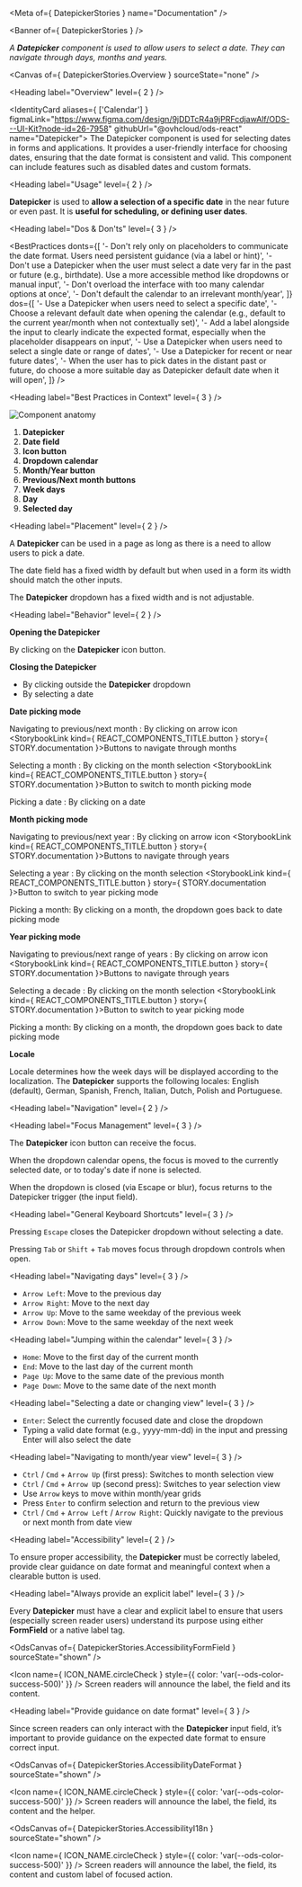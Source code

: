 
<Meta of={ DatepickerStories } name="Documentation" />

<Banner of={ DatepickerStories } />

_A **Datepicker** component is used to allow users to select a date. They can navigate through days, months and years._

<Canvas of={ DatepickerStories.Overview } sourceState="none" />

<Heading label="Overview" level={ 2 } />

<IdentityCard aliases={ ['Calendar'] }
              figmaLink="https://www.figma.com/design/9jDDTcR4a9jPRFcdjawAlf/ODS---UI-Kit?node-id=26-7958"
              githubUrl="@ovhcloud/ods-react"
              name="Datepicker">
  The Datepicker component is used for selecting dates in forms and applications. It provides a user-friendly
  interface for choosing dates, ensuring that the date format is consistent and valid. This component can include
  features such as disabled dates and custom formats.
</IdentityCard>

<Heading label="Usage" level={ 2 } />

**Datepicker** is used to **allow a selection of a specific date** in the near future or even past. It is **useful for scheduling, or defining user dates**.

<Heading label="Dos & Don'ts" level={ 3 } />

<BestPractices
  donts={[
    '- Don\'t rely only on placeholders to communicate the date format. Users need persistent guidance (via a label or hint)',
    '- Don\'t use a Datepicker when the user must select a date very far in the past or future (e.g., birthdate). Use a more accessible method like dropdowns or manual input',
    '- Don\'t overload the interface with too many calendar options at once',
    '- Don\'t default the calendar to an irrelevant month/year',
  ]}
  dos={[
    '- Use a Datepicker when users need to select a specific date',
    '- Choose a relevant default date when opening the calendar (e.g., default to the current year/month when not contextually set)',
    '- Add a label alongside the input to clearly indicate the expected format, especially when the placeholder disappears on input',
    '- Use a Datepicker when users need to select a single date or range of dates',
    '- Use a Datepicker for recent or near future dates',
    '- When the user has to pick dates in the distant past or future, do choose a more suitable day as Datepicker default date when it will open',
  ]}
/>

<Heading label="Best Practices in Context" level={ 3 } />

![Component anatomy](/assets/base-assets/components/datepicker/anatomy.png "Component anatomy")

1. **Datepicker**
2. **Date field**
3. **Icon button**
4. **Dropdown calendar**
5. **Month/Year button**
6. **Previous/Next month buttons**
7. **Week days**
8. **Day**
9. **Selected day**

<Heading label="Placement" level={ 2 } />

A **Datepicker** can be used in a page as long as there is a need to allow users to pick a date.

The date field has a fixed width by default but when used in a form its width should match the other inputs.

The **Datepicker** dropdown has a fixed width and is not adjustable.

<Heading label="Behavior" level={ 2 } />

**Opening the Datepicker**

By clicking on the **Datepicker** icon button.

**Closing the Datepicker**

- By clicking outside the **Datepicker** dropdown
- By selecting a date

**Date picking mode**

Navigating to previous/next month : By clicking on arrow icon <StorybookLink kind={ REACT_COMPONENTS_TITLE.button } story={ STORY.documentation }>Buttons</StorybookLink> to navigate through months

Selecting a month : By clicking on the month selection <StorybookLink kind={ REACT_COMPONENTS_TITLE.button } story={ STORY.documentation }>Button</StorybookLink> to switch to month picking mode

Picking a date : By clicking on a date

**Month picking mode**

Navigating to previous/next year : By clicking on arrow icon <StorybookLink kind={ REACT_COMPONENTS_TITLE.button } story={ STORY.documentation }>Buttons</StorybookLink> to navigate through years

Selecting a year : By clicking on the month selection <StorybookLink kind={ REACT_COMPONENTS_TITLE.button } story={ STORY.documentation }>Button</StorybookLink> to switch to year picking mode

Picking a month: By clicking on a month, the dropdown goes back to date picking mode

**Year picking mode**

Navigating to previous/next range of years : By clicking on arrow icon <StorybookLink kind={ REACT_COMPONENTS_TITLE.button } story={ STORY.documentation }>Buttons</StorybookLink> to navigate through years

Selecting a decade : By clicking on the month selection <StorybookLink kind={ REACT_COMPONENTS_TITLE.button } story={ STORY.documentation }>Button</StorybookLink> to switch to year picking mode

Picking a month: By clicking on a month, the dropdown goes back to date picking mode

**Locale**

Locale determines how the week days will be displayed according to the localization. The **Datepicker** supports the following locales: English (default), German, Spanish, French, Italian, Dutch, Polish and Portuguese.

<Heading label="Navigation" level={ 2 } />

<Heading label="Focus Management" level={ 3 } />

The **Datepicker** icon button can receive the focus.

When the dropdown calendar opens, the focus is moved to the currently selected date, or to today's date if none is selected.

When the dropdown is closed (via Escape or blur), focus returns to the Datepicker trigger (the input field).

<Heading label="General Keyboard Shortcuts" level={ 3 } />

Pressing `Escape` closes the Datepicker dropdown without selecting a date.

Pressing `Tab` or `Shift` + `Tab` moves focus through dropdown controls when open.

<Heading label="Navigating days" level={ 3 } />

- `Arrow Left`: Move to the previous day
- `Arrow Right`: Move to the next day
- `Arrow Up`: Move to the same weekday of the previous week
- `Arrow Down`: Move to the same weekday of the next week

<Heading label="Jumping within the calendar" level={ 3 } />

- `Home`: Move to the first day of the current month
- `End`: Move to the last day of the current month
- `Page Up`: Move to the same date of the previous month
- `Page Down`: Move to the same date of the next month

<Heading label="Selecting a date or changing view" level={ 3 } />

- `Enter`: Select the currently focused date and close the dropdown
- Typing a valid date format (e.g., yyyy-mm-dd) in the input and pressing Enter will also select the date

<Heading label="Navigating to month/year view" level={ 3 } />

- `Ctrl` / `Cmd` + `Arrow Up` (first press): Switches to month selection view
- `Ctrl` / `Cmd` + `Arrow U`p (second press): Switches to year selection view
- Use `Arrow` keys to move within month/year grids
- Press `Enter` to confirm selection and return to the previous view
- `Ctrl` / `Cmd` + `Arrow Left` / `Arrow Right`: Quickly navigate to the previous or next month from date view

<Heading label="Accessibility" level={ 2 } />

To ensure proper accessibility, the **Datepicker** must be correctly labeled, provide clear guidance on date format and meaningful context when a clearable button is used.

<Heading label="Always provide an explicit label" level={ 3 } />

Every **Datepicker** must have a clear and explicit label to ensure that users (especially screen reader users) understand its purpose
using either **FormField** or a native label tag.

<OdsCanvas of={ DatepickerStories.AccessibilityFormField } sourceState="shown" />

<Icon name={ ICON_NAME.circleCheck }
      style={{ color: 'var(--ods-color-success-500)' }} />  Screen readers will announce the label, the field and its content.

<Heading label="Provide guidance on date format" level={ 3 } />

Since screen readers can only interact with the **Datepicker** input field, it’s important to provide guidance on the expected date format to ensure correct input.

<OdsCanvas of={ DatepickerStories.AccessibilityDateFormat } sourceState="shown" />

<Icon name={ ICON_NAME.circleCheck }
       style={{ color: 'var(--ods-color-success-500)' }} /> Screen readers will announce the label, the field, its content and the helper.

<OdsCanvas of={ DatepickerStories.AccessibilityI18n } sourceState="shown" />

<Icon name={ ICON_NAME.circleCheck }
      style={{ color: 'var(--ods-color-success-500)' }} /> Screen readers will announce the label, the field, its content and custom label of focused action.

